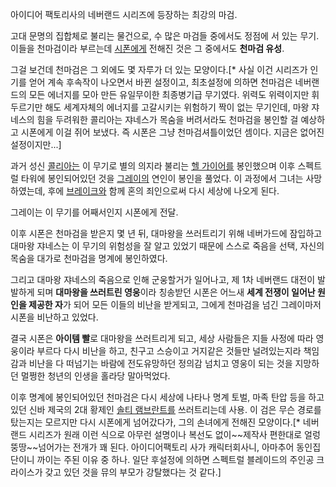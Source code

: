 아이디어 팩토리사의 네버랜드 시리즈에 등장하는 최강의 마검.

고대 문명의 집합체로 불리는 물건으로, 수 많은 마검들 중에서도 정점에 서 있는 무기. 이들을 천마검이라 부르는데 [[시폰]]에게 전해진 것은 그 중에서도 '''천마검 유성'''.

그걸 보건데 천마검은 그 외에도 몇 자루가 더 있는 모양이다.[* 사실 이건 시리즈가 인기를 얻어 계속 후속작이 나오면서 바뀐 설정이고, 최초설정에 의하면 천마검은 네버랜드의 모든 에너지를 모아 만든 유일무이한 최종병기급 무기였다. 위력도 위력이지만 휘두르기만 해도 세계자체의 에너지를 고갈시키는 위험하기 짝이 없는 무기인데, 마왕 쟈네스의 힘을 두려워한 콜리아는 쟈네스가 목숨을 버려서라도 천마검을 봉인할 걸 예상하고 시폰에게 이걸 쥐어 보냈다. 즉 시폰은 그냥 천마검셔틀이었던 셈이다. 지금은 없어진 설정이지만...]

과거 성신 [[콜리아]]는 이 무기로 별의 의지라 불리는 [[헬 가이어]]를 봉인했으며 이후 스펙트럴 타워에 봉인되어있던 것을 [[그레이]]의 연인이 봉인을 풀었다. 이 과정에서 그녀는 사망하였는데, 후에 [[브레이크]]와 함께 혼의 죄인으로써 다시 세상에 나오게 된다.

그레이는 이 무기를 어째서인지 시폰에게 전달.

이후 시폰은 천마검을 받은지 몇 년 뒤, 대마왕을 쓰러트리기 위해 네버가드에 잠입하고 대마왕 쟈네스는 이 무기의 위험성을 잘 알고 있었기 때문에 스스로 죽음을 선택, 자신의 목숨을 대가로 천마검을 명계에 봉인하였다.

그리고 대마왕 쟈네스의 죽음으로 인해 군웅할거가 일어나고, 제 1차 네버랜드 대전이 발발하게 되며 '''대마왕을 쓰러트린 영웅'''이라 칭송받던 시폰은 어느새 '''세계 전쟁이 일어난 원인을 제공한 자'''가 되어 모든 이들의 비난을 받게되고, 그에게 천마검을 넘긴 그레이마저 시폰을 비난하고 있었다.

결국 시폰은 '''아이템 빨'''로 대마왕을 쓰러트리게 되고, 세상 사람들은 지들 사정에 따라 영웅이라 부르다 다시 비난을 하고, 친구고 스승이고 거지같은 것들만 널려있는지라 책임감과 비난을 다 떠넘기는 바람에 전도유망하던 정의감 넘치고 영웅이 되는 것을 지망하던 멀쩡한 청년의 인생을 홀라당 말아먹었다.

이후 명계에 봉인되어있던 천마검은 다시 세상에 나타나 명계 토벌, 마족 탄압 등을 하고 있던 신바 제국의 2대 황제인 [[솔티 램브란트]]를 쓰러트리는데 사용. 이 검은 무슨 경로를 탔는지는 모르지만 다시 시폰에게 넘어갔다가, 그의 손녀에게 전해진 모양이다.[* 네버랜드 시리즈가 원래 이런 식으로 아무런 설명이나 복선도 없이~~제작사 편한대로 얼렁뚱땅~~넘어가는 전개가 꽤 된다. 아이디어팩토리 사가 캐릭터회사니, 아마추어 동인집단이니 까이는 주된 이유 중 하나. 일단 후설정에 의하면 스펙트럴 블레이드의 주인공 크라이스가 갖고 있던 것을 뮤의 부모가 강탈했다는 것 같다.]
